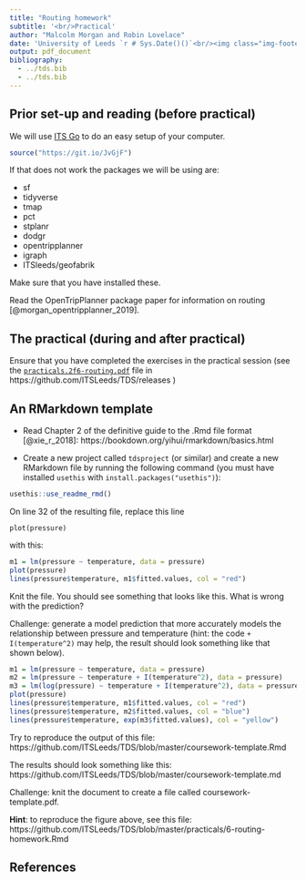 ```yaml
---
title: "Routing homework"
subtitle: '<br/>Practical'
author: "Malcolm Morgan and Robin Lovelace"
date: 'University of Leeds `r # Sys.Date()()`<br/><img class="img-footer" alt="" src="https://comms.leeds.ac.uk/wp-content/themes/toolkit-wordpress-theme/img/logo.png">'
output: pdf_document
bibliography: 
  - ../tds.bib
  - ../tds.bib
---
```


## Prior set-up and reading (before practical)

We will use [ITS Go](https://itsleeds.github.io/go/) to do an easy setup of your computer.

```r
source("https://git.io/JvGjF")
```

If that does not work the packages we will be using are:

* sf
* tidyverse
* tmap
* pct
* stplanr
* dodgr
* opentripplanner
* igraph
* ITSleeds/geofabrik

Make sure that you have installed these.

Read the OpenTripPlanner package paper for information on routing [@morgan_opentripplanner_2019].

## The practical (during and after practical)

Ensure that you have completed the exercises in the practical session (see the [`practicals.2f6-routing.pdf`](https://github.com/ITSLeeds/TDS/releases/download/0.20.1/practicals.2f6-routing.pdf) file in https://github.com/ITSLeeds/TDS/releases )

## An RMarkdown template

- Read Chapter 2 of the definitive guide to the .Rmd file format [@xie_r_2018]: https://bookdown.org/yihui/rmarkdown/basics.html

- Create a new project called `tdsproject` (or similar) and create a new RMarkdown file by running the following command (you must have installed `usethis` with `install.packages("usethis")`):

```r
usethis::use_readme_rmd()
```

On line 32 of the resulting file, replace this line

```
plot(pressure)
```

with this:

```r
m1 = lm(pressure ~ temperature, data = pressure)
plot(pressure)
lines(pressure$temperature, m1$fitted.values, col = "red")
```

Knit the file. You should see something that looks like this.
What is wrong with the prediction?

Challenge: generate a model prediction that more accurately models the relationship between pressure and temperature (hint: the code ` + I(temperature^2)` may help, the result should look something like that shown below).

```r
m1 = lm(pressure ~ temperature, data = pressure)
m2 = lm(pressure ~ temperature + I(temperature^2), data = pressure)
m3 = lm(log(pressure) ~ temperature + I(temperature^2), data = pressure)
plot(pressure)
lines(pressure$temperature, m1$fitted.values, col = "red")
lines(pressure$temperature, m2$fitted.values, col = "blue")
lines(pressure$temperature, exp(m3$fitted.values), col = "yellow")
```

Try to reproduce the output of this file: https://github.com/ITSLeeds/TDS/blob/master/coursework-template.Rmd

The results should look something like this: https://github.com/ITSLeeds/TDS/blob/master/coursework-template.md

Challenge: knit the document to create a file called coursework-template.pdf.

**Hint**: to reproduce the figure above, see this file: https://github.com/ITSLeeds/TDS/blob/master/practicals/6-routing-homework.Rmd

## References


